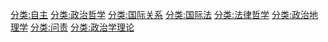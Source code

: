 [[分类:自主|分类:自主]]
[[分类:政治哲学|分类:政治哲学]]
[[分类:国际关系|分类:国际关系]]
[[分类:国际法|分类:国际法]]
[[分类:法律哲学|分类:法律哲学]]
[[分类:政治地理学|分类:政治地理学]]
[[分类:问责|分类:问责]]
[[分类:政治学理论|分类:政治学理论]]